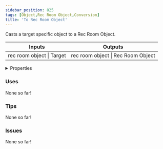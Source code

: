 ```yaml
---
sidebar_position: 825
tags: [Object,Rec Room Object,Conversion]
title: 'To Rec Room Object'
---
```


Casts a target specific object to a Rec Room Object.



<IChip uuid="315a494e-84cc-4e3c-acff-389bb932b5d0"/>

<table><thead><tr><th>Inputs</th><th>Outputs</th></tr></thead><tbody><tr><td>rec room object | Target</td><td>rec room object | Rec Room Object</td></tr></tbody></table>

<details>
  <summary>Properties</summary>
  <div>
    <div>
    <table>
      <tbody>
        <tr>
          <td>Is beta required?</td>
          <td>No</td>
        </tr>
        <tr>
          <td>Is chip a trolling risk?</td>
          <td>No</td>
        </tr>
        <tr>
          <td>Is chip a role assignment risk?</td>
          <td>No</td>
        </tr>
        <tr>
          <td>Chip UUID</td>
          <td>315a494e-84cc-4e3c-acff-389bb932b5d0</td>
        </tr>
        <tr>
          <td>Room availability</td>
          <td>Available everywhere</td>
        </tr>
      </tbody>
    </table>
    </div>
  </div>
</details>

### Uses

None so far!

### Tips

None so far!

### Issues

None so far!